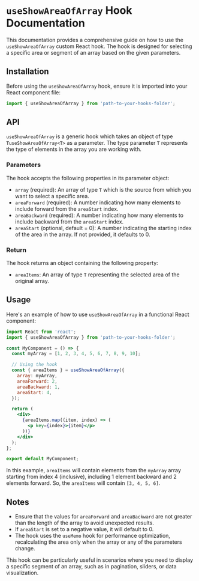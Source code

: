 # `useShowAreaOfArray` Hook Documentation

This documentation provides a comprehensive guide on how to use the `useShowAreaOfArray` custom React hook. The hook is designed for selecting a specific area or segment of an array based on the given parameters.

## Installation

Before using the `useShowAreaOfArray` hook, ensure it is imported into your React component file:

```jsx
import { useShowAreaOfArray } from 'path-to-your-hooks-folder';
```

## API

`useShowAreaOfArray` is a generic hook which takes an object of type `TuseShowAreaOfArray<T>` as a parameter. The type parameter `T` represents the type of elements in the array you are working with.

### Parameters

The hook accepts the following properties in its parameter object:

- `array` (required): An array of type `T` which is the source from which you want to select a specific area.
- `areaForward` (required): A number indicating how many elements to include forward from the `areaStart` index.
- `areaBackward` (required): A number indicating how many elements to include backward from the `areaStart` index.
- `areaStart` (optional, default = 0): A number indicating the starting index of the area in the array. If not provided, it defaults to 0.

### Return

The hook returns an object containing the following property:

- `areaItems`: An array of type `T` representing the selected area of the original array.

## Usage

Here's an example of how to use `useShowAreaOfArray` in a functional React component:

```jsx
import React from 'react';
import { useShowAreaOfArray } from 'path-to-your-hooks-folder';

const MyComponent = () => {
  const myArray = [1, 2, 3, 4, 5, 6, 7, 8, 9, 10];

  // Using the hook
  const { areaItems } = useShowAreaOfArray({
    array: myArray,
    areaForward: 2,
    areaBackward: 1,
    areaStart: 4,
  });

  return (
    <div>
      {areaItems.map((item, index) => (
        <p key={index}>{item}</p>
      ))}
    </div>
  );
};

export default MyComponent;
```

In this example, `areaItems` will contain elements from the `myArray` array starting from index 4 (inclusive), including 1 element backward and 2 elements forward. So, the `areaItems` will contain `[3, 4, 5, 6]`.

## Notes

- Ensure that the values for `areaForward` and `areaBackward` are not greater than the length of the array to avoid unexpected results.
- If `areaStart` is set to a negative value, it will default to 0.
- The hook uses the `useMemo` hook for performance optimization, recalculating the area only when the array or any of the parameters change.

This hook can be particularly useful in scenarios where you need to display a specific segment of an array, such as in pagination, sliders, or data visualization.
